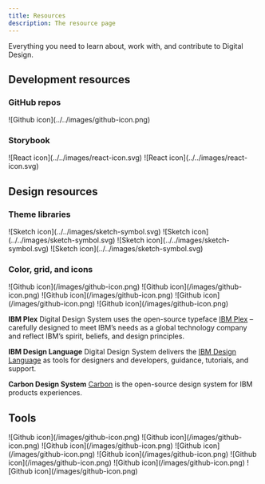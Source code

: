 ```yaml
---
title: Resources
description: The resource page
---
```


<PageDescription>

Everything you need to learn about, work with, and contribute to Digital Design.

</PageDescription>

## Development resources

### GitHub repos

<Column colMd={4} colLg={4} noGutterSm>
  <ResourceCard
    subTitle="IBM.com Library"
    actionIcon="download"
    aspectRatio="2:1"
    href="https://github.com/carbon-design-system/ibm-dotcom-library/issues/new?labels=bug&template=bug_report.md"
  >
    ![Github icon](../../images/github-icon.png)
  </ResourceCard>
</Column>

### Storybook

<Row className="resource-card-group">
  <Column colMd={4} colLg={4} noGutterSm>
    <ResourceCard
      subTitle="IBM.com Library React Storybook"
      href="https://ibmdotcom-react.netlify.com/?path=/story/dotcom-shell--default"
    >
      ![React icon](../../images/react-icon.svg)
    </ResourceCard>
  </Column>
  <Column colMd={4} colLg={4} noGutterSm>
    <ResourceCard
      subTitle="IBM.com Pattern React Storybook (experimental)"
      href="https://github.com/carbon-design-system/ibm-dotcom-library/issues/new/choose"
    >
      ![React icon](../../images/react-icon.svg)
    </ResourceCard>
  </Column>
</Row>

## Design resources

### Theme libraries

<Row className="resource-card-group">
  <Column colMd={4} colLg={4} noGutterSm>
    <ResourceCard
      subTitle="White theme"
      href="https://www.carbondesignsystem.com"
    >
      ![Sketch icon](../../images/sketch-symbol.svg)
    </ResourceCard>
  </Column>
  <Column colMd={4} colLg={4} noGutterSm>
    <ResourceCard
      subTitle="Gray 10 theme
                (Coming Soon)"
      href="https://www.carbondesignsystem.com"
    >
      ![Sketch icon](../../images/sketch-symbol.svg)
    </ResourceCard>
  </Column>
</Row>

<Row className="resource-card-group">
  <Column colMd={4} colLg={4} noGutterSm>
    <ResourceCard
      subTitle="Gray 90 theme
                (Coming Soon)"
      href="https://www.carbondesignsystem.com"
    >
      ![Sketch icon](../../images/sketch-symbol.svg)
    </ResourceCard>
  </Column>
  <Column colMd={4} colLg={4} noGutterSm>
    <ResourceCard
      subTitle="Gray 100 theme
                (Coming Soon)"
      href="https://www.carbondesignsystem.com"
    >
      ![Sketch icon](../../images/sketch-symbol.svg)
    </ResourceCard>
  </Column>
</Row>

### Color, grid, and icons

<Row className="resource-card-group">
  <Column colMd={4} colLg={4} noGutterSm>
    <ResourceCard
      subTitle="RGB color palettes (.clr)"
      href="https://github.com/carbon-design-system/carbon/raw/master/packages/colors/artifacts/IBM_Colors.zip"
    >
      ![Github icon](/images/github-icon.png)
    </ResourceCard>
  </Column>
  <Column colMd={4} colLg={4} noGutterSm>
    <ResourceCard
      subTitle="IBM Design Language library"
      href="sketch://add-library/cloud/nwqmk"
    >
      ![Github icon](/images/github-icon.png)
    </ResourceCard>
  </Column>
</Row>

<Row className="resource-card-group">
  <Column colMd={4} colLg={4} noGutterSm>
    <ResourceCard
      subTitle="IBM Icons (16px, 20px) library"
      href="sketch://add-library/cloud/KW2yr"
    >
      ![Github icon](/images/github-icon.png)
    </ResourceCard>
  </Column>
  <Column colMd={4} colLg={4} noGutterSm>
    <ResourceCard
      subTitle="IBM Icons (24px, 32px) library"
      href="sketch://add-library/cloud/2bwkM"
    >
      ![Github icon](/images/github-icon.png)
    </ResourceCard>
  </Column>
  
  <Column colMd={4} colLg={4} noGutterSm>
  <ResourceCard
    subTitle="IBM Grid template"
    actionIcon="download"
    aspectRatio="2:1"
    href="https://sketch.cloud/s/ngV7z"
  >
    ![Github icon](/images/github-icon.png)
  </ResourceCard>
</Column>
  
</Row>

**IBM Plex**
Digital Design System uses the open-source typeface [IBM Plex](https://github.com/ibm/plex) – carefully designed to meet IBM’s needs as a global technology company and reflect IBM’s spirit, beliefs, and design principles.

**IBM Design Language**
Digital Design System delivers the [IBM Design Language](https://www.ibm.com/design/language/) as tools for designers and developers, guidance, tutorials, and support. 

**Carbon Design System**
[Carbon](https://www.carbondesignsystem.com) is the open-source design system for IBM products experiences. 

## Tools

<Row className="resource-card-group">
  <Column colMd={4} colLg={4} noGutterSm>
    <ResourceCard
      subTitle="IBM research data base"
      href="https://www.ibm.com/standards/web/research/"
    >
      ![Github icon](/images/github-icon.png)
    </ResourceCard>
  </Column>
  <Column colMd={4} colLg={4} noGutterSm>
    <ResourceCard
      subTitle="IBM style guideline"
      href="https://apps.na.collabserv.com/communities/service/html/communitystart?communityUuid=279b622e-3902-4086-9cc7-6c07d8d2d745"
    >
      ![Github icon](/images/github-icon.png)
    </ResourceCard>
  </Column>
</Row>

<Row className="resource-card-group">
  <Column colMd={4} colLg={4} noGutterSm>
    <ResourceCard
      subTitle="Color contrast checker"
      href="https://marijohannessen.github.io/color-contrast-checker/"
    >
      ![Github icon](/images/github-icon.png)
    </ResourceCard>
  </Column>
  <Column colMd={4} colLg={4} noGutterSm>
    <ResourceCard
      subTitle="IBM accessibility"
      href="https://w3.ibm.com/able/"
    >
      ![Github icon](/images/github-icon.png)
    </ResourceCard>
  </Column>
</Row>

<Row className="resource-card-group">
  <Column colMd={4} colLg={4} noGutterSm>
    <ResourceCard
      subTitle="Review design on Wake"
      href="https://ibm.wake.com/space/37"
    >
      ![Github icon](/images/github-icon.png)
    </ResourceCard>
  </Column>
  <Column colMd={4} colLg={4} noGutterSm>
    <ResourceCard
      subTitle="Drupal guideline"
      href="https://www.carbondesignsystem.com"
    >
      ![Github icon](/images/github-icon.png)
    </ResourceCard>
  </Column>
</Row>

<Row className="resource-card-group">
  <Column colMd={4} colLg={4} noGutterSm>
    <ResourceCard
      subTitle="Talk tech at #digital-design-adopters-dev"
      href="https://cognitive-app.slack.com/archives/CNEG9HNBW"
    >
      ![Github icon](/images/github-icon.png)
    </ResourceCard>
  </Column>
  <Column colMd={4} colLg={4} noGutterSm>
    <ResourceCard
      subTitle="Talk design at #digital-design-adopters-designer"
      href="https://cognitive-app.slack.com/archives/GNKN3G37F"
    >
      ![Github icon](/images/github-icon.png)
    </ResourceCard>
  </Column>
</Row>


